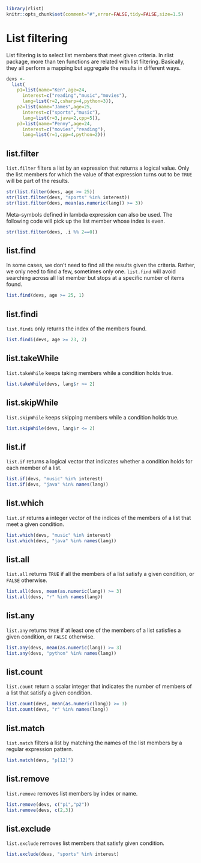<!--
%\VignetteEngine{knitr}
%\VignetteIndexEntry{List filtering}
-->

```r
library(rlist)
knitr::opts_chunk$set(comment="#",error=FALSE,tidy=FALSE,size=1.5)
```

# List filtering

List filtering is to select list members that meet given criteria. In rlist package, more than ten functions are related with list filtering. Basically, they all perform a mapping but aggregate the results in different ways.

```r
devs <- 
  list(
    p1=list(name="Ken",age=24,
      interest=c("reading","music","movies"),
      lang=list(r=2,csharp=4,python=3)),
    p2=list(name="James",age=25,
      interest=c("sports","music"),
      lang=list(r=3,java=2,cpp=5)),
    p3=list(name="Penny",age=24,
      interest=c("movies","reading"),
      lang=list(r=1,cpp=4,python=2)))
```

## list.filter

`list.filter` filters a list by an expression that returns a logical value. Only the list members for which the value of that expression turns out to be `TRUE` will be part of the results.

```r
str(list.filter(devs, age >= 25))
str(list.filter(devs, "sports" %in% interest))
str(list.filter(devs, mean(as.numeric(lang)) >= 3))
```

Meta-symbols defined in lambda expression can also be used. The following code will pick up the list member whose index is even.

```r
str(list.filter(devs, .i %% 2==0))
```

## list.find

In some cases, we don't need to find all the results given the criteria. Rather, we only need to find a few, sometimes only one. `list.find` will avoid searching across all list member but stops at a specific number of items found.

```r
list.find(devs, age >= 25, 1)
```

## list.findi

`list.findi` only returns the index of the members found.

```r
list.findi(devs, age >= 23, 2)
```

## list.takeWhile

`list.takeWhile` keeps taking members while a condition holds true.

```r
list.takeWhile(devs, lang$r >= 2)
```

## list.skipWhile

`list.skipWhile` keeps skipping members while a condition holds true.

```r
list.skipWhile(devs, lang$r <= 2)
```

## list.if

`list.if` returns a logical vector that indicates whether a condition holds for each member of a list.

```r
list.if(devs, "music" %in% interest)
list.if(devs, "java" %in% names(lang))
```

## list.which

`list.if` returns a integer vector of the indices of the members of a list that meet a given condition.

```r
list.which(devs, "music" %in% interest)
list.which(devs, "java" %in% names(lang))
```

## list.all

`list.all` returns `TRUE` if all the members of a list satisfy a given condition, or `FALSE` otherwise.

```r
list.all(devs, mean(as.numeric(lang)) >= 3)
list.all(devs, "r" %in% names(lang))
```

## list.any

`list.any` returns `TRUE` if at least one of the members of a list satisfies a given condition, or `FALSE` otherwise.

```r
list.any(devs, mean(as.numeric(lang)) >= 3)
list.any(devs, "python" %in% names(lang))
```

## list.count

`list.count` return a scalar integer that indicates the number of members of a list that satisfy a given condition.

```r
list.count(devs, mean(as.numeric(lang)) >= 3)
list.count(devs, "r" %in% names(lang))
```

## list.match

`list.match` filters a list by matching the names of the list members by a regular expression pattern.

```r
list.match(devs, "p[12]")
```

## list.remove

`list.remove` removes list members by index or name.

```r
list.remove(devs, c("p1","p2"))
list.remove(devs, c(2,3))
```

## list.exclude

`list.exclude` removes list members that satisfy given condition.

```r
list.exclude(devs, "sports" %in% interest)
```
